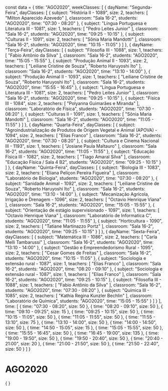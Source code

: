 const data = {
  title: "AGO2020",
  weekClasses: [
    {
      dayName: "Segunda-Feira",
      dayClasses: [
        {
          subject: "História II - 1089",
          size: 2,
          teachers: [
            "Milton Aparecido Azevedo"
          ],
          classroom: "Sala 16-2",
          students: "AGO2020",
          time: "07:30 - 08:20"
        },
        {
          subject: "Língua Portuguesa e Literatura III - 1081",
          size: 1,
          teachers: [
            "Pedro Leites Junior"
          ],
          classroom: "Sala 16-2",
          students: "AGO2020",
          time: "09:25 - 10:15"
        },
        {
          subject: "Culturas II - 1091",
          size: 2,
          teachers: [
            "Sônia Maria Mandotti"
          ],
          classroom: "Sala 16-2",
          students: "AGO2020",
          time: "10:15 - 11:05"
        }
      ]
    },
    {
      dayName: "Terça-Feira",
      dayClasses: [
        {
          subject: "Filosofia III - 1088",
          size: 1,
          teachers: [
            "Fabio Antônio da Silva"
          ],
          classroom: "Sala 16-2",
          students: "AGO2020",
          time: "15:05 - 15:55"
        },
        {
          subject: "Produção Animal II - 1093",
          size: 2,
          teachers: [
            "Leiliane Cristine de Souza",
            "Roberto Haruyoshi Ito"
          ],
          classroom: "Sala 16-2",
          students: "AGO2020",
          time: "13:10 - 14:00"
        },
        {
          subject: "Produção Animal II - 1093",
          size: 1,
          teachers: [
            "Leiliane Cristine de Souza",
            "Roberto Haruyoshi Ito"
          ],
          classroom: "Sala 16-2",
          students: "AGO2020",
          time: "15:55 - 16:45"
        },
        {
          subject: "Língua Portuguesa e Literatura III - 1081",
          size: 2,
          teachers: [
            "Pedro Leites Junior"
          ],
          classroom: "Sala 16-2",
          students: "AGO2020",
          time: "09:25 - 10:15"
        },
        {
          subject: "Física III - 1084",
          size: 2,
          teachers: [
            "Polyanna Guimarães e Miranda"
          ],
          classroom: "Laboratório de Física",
          students: "AGO2020",
          time: "07:30 - 08:20"
        },
        {
          subject: "Culturas II - 1091",
          size: 1,
          teachers: [
            "Sônia Maria Mandotti"
          ],
          classroom: "Sala 16-2",
          students: "AGO2020",
          time: "11:05 - 11:55"
        }
      ]
    },
    {
      dayName: "Quarta-Feira",
      dayClasses: [
        {
          subject: "Agroindustrialização de Produtos de Origem Vegetal e Animal (APOVA) - 1094",
          size: 2,
          teachers: [
            "Elias Franco"
          ],
          classroom: "Sala 16-2",
          students: "AGO2020",
          time: "07:30 - 08:20"
        },
        {
          subject: "Cultura e Cinema Nacional III - 1193",
          size: 1,
          teachers: [
            "Josiane Paula Maltauro"
          ],
          classroom: "Sala 16-2",
          students: "AGO2020",
          time: "11:05 - 11:55"
        },
        {
          subject: "Educação Física III - 1082",
          size: 2,
          teachers: [
            "Tiago Amaral Silva"
          ],
          classroom: "Educação Física / Sala 4 B2",
          students: "AGO2020",
          time: "09:25 - 10:15"
        }
      ]
    },
    {
      dayName: "Quinta-Feira",
      dayClasses: [
        {
          subject: "Biologia III - 1083",
          size: 2,
          teachers: [
            "Eliana Peliçon Pereira Figueira"
          ],
          classroom: "Laboratório de Biologia",
          students: "AGO2020",
          time: "07:30 - 08:20"
        },
        {
          subject: "Sanidade Animal - 1092",
          size: 2,
          teachers: [
            "Leiliane Cristine de Souza",
            "Roberto Haruyoshi Ito"
          ],
          classroom: "Sala 16-2",
          students: "AGO2020",
          time: "13:10 - 14:00"
        },
        {
          subject: "Mecanização Agrícola, Irrigação e Drenagem - 1096",
          size: 2,
          teachers: [
            "Octavio Henrique Viana"
          ],
          classroom: "Sala 16-2",
          students: "AGO2020",
          time: "15:05 - 15:55"
        },
        {
          subject: "Orientação de estágio supervisionado - 1097",
          size: 1,
          teachers: [
            "Octavio Henrique Viana"
          ],
          classroom: "Laboratório de Informatica C",
          students: "AGO2020",
          time: "11:05 - 11:55"
        },
        {
          subject: "Horticultura - 1090",
          size: 2,
          teachers: [
            "Tatiane Martinazzo Portz"
          ],
          classroom: "Sala 16-2",
          students: "AGO2020",
          time: "09:25 - 10:15"
        }
      ]
    },
    {
      dayName: "Sexta-Feira",
      dayClasses: [
        {
          subject: "Matemática III - 1086",
          size: 2,
          teachers: [
            "Carla Melli Tambarussi"
          ],
          classroom: "Sala 16-2",
          students: "AGO2020",
          time: "13:10 - 14:00"
        },
        {
          subject: "Gestão e Empreendedorismo Rural - 1095",
          size: 2,
          teachers: [
            "Cesar Gomes de Freitas"
          ],
          classroom: "Sala 16-2",
          students: "AGO2020",
          time: "10:15 - 11:05"
        },
        {
          subject: "Sociologia e extensão rural - 1087",
          size: 1,
          teachers: [
            "Elias Franco"
          ],
          classroom: "Sala 16-2",
          students: "AGO2020",
          time: "08:20 - 09:10"
        },
        {
          subject: "Sociologia e extensão rural - 1087",
          size: 1,
          teachers: [
            "Elias Franco"
          ],
          classroom: "Sala 16-2",
          students: "AGO2020",
          time: "09:25 - 10:15"
        },
        {
          subject: "Filosofia III - 1088",
          size: 1,
          teachers: [
            "Fabio Antônio da Silva"
          ],
          classroom: "Sala 16-2",
          students: "AGO2020",
          time: "07:30 - 08:20"
        },
        {
          subject: "Química III - 1085",
          size: 2,
          teachers: [
            "Kathia Regina Kunzler Bechlin"
          ],
          classroom: "Laboratório de Química",
          students: "AGO2020",
          time: "15:05 - 15:55"
        }
      ]
    }
  ],
  time: [
    {
      time: "07:30 - 08:20",
      size: 50
    },
    {
      time: "08:20 - 09:10",
      size: 50
    },
    {
      time: "09:10 - 09:25",
      size: 15
    },
    {
      time: "09:25 - 10:15",
      size: 50
    },
    {
      time: "10:15 - 11:05",
      size: 50
    },
    {
      time: "11:05 - 11:55",
      size: 50
    },
    {
      time: "11:55 - 13:10",
      size: 75
    },
    {
      time: "13:10 - 14:00",
      size: 50
    },
    {
      time: "14:00 - 14:50",
      size: 50
    },
    {
      time: "14:50 - 15:05",
      size: 15
    },
    {
      time: "15:05 - 15:55",
      size: 50
    },
    {
      time: "15:55 - 16:45",
      size: 50
    },
    {
      time: "16:45 - 19:00",
      size: 135
    },
    {
      time: "19:00 - 19:50",
      size: 50
    },
    {
      time: "19:50 - 20:40",
      size: 50
    },
    {
      time: "20:40 - 21:00",
      size: 20
    },
    {
      time: "21:00 - 21:50",
      size: 50
    },
    {
      time: "21:50 - 22:40",
      size: 50
    }
  ]
}

# AGO2020

<div>
    {
        <Grid
            title={data.title} 
            weekClasses={data.weekClasses} 
            time={data.time}
        />
    }
</div>